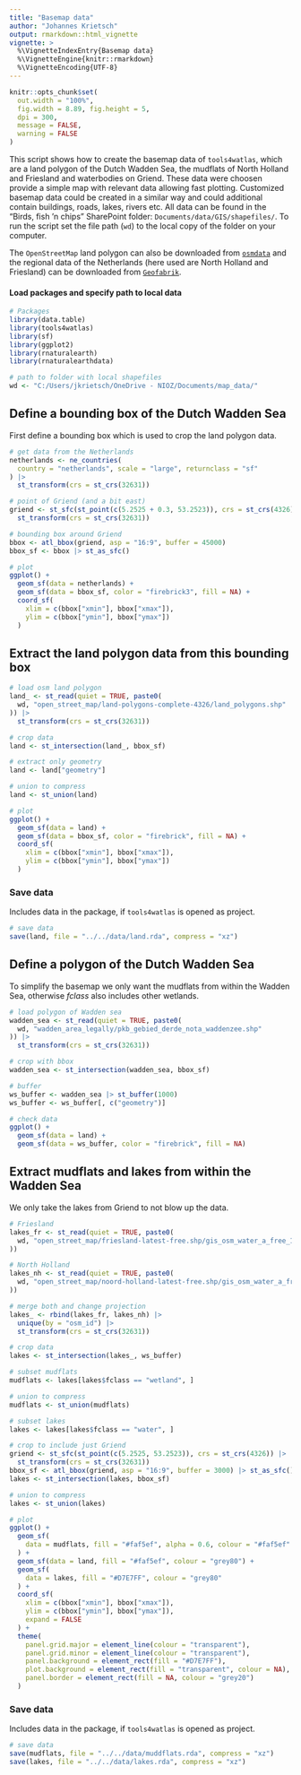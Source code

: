 ```yaml
---
title: "Basemap data"
author: "Johannes Krietsch"
output: rmarkdown::html_vignette
vignette: >
  %\VignetteIndexEntry{Basemap data}
  %\VignetteEngine{knitr::rmarkdown}
  %\VignetteEncoding{UTF-8}
---
```


```r
knitr::opts_chunk$set(
  out.width = "100%",
  fig.width = 8.89, fig.height = 5,
  dpi = 300,
  message = FALSE,
  warning = FALSE
)
```

This script shows how to create the basemap data of `tools4watlas`, which are a land polygon of the Dutch Wadden Sea, the mudflats of North Holland and Friesland and waterbodies on Griend. These data were choosen provide a simple map with relevant data allowing fast plotting. Customized basemap data could be created in a similar way and could additional contain buildings, roads, lakes, rivers etc. All data can be found in the "Birds, fish 'n chips" SharePoint folder: `Documents/data/GIS/shapefiles/`. To run the script set the file path (`wd`) to the local copy of the folder on your computer. 

The `OpenStreetMap` land polygon can also be downloaded from [`osmdata`](https://osmdata.openstreetmap.de/data/land-polygons.html) and the regional data of the Netherlands (here used are North Holland and Friesland) can be downloaded from [`Geofabrik`](https://download.geofabrik.de/europe/netherlands.html). 

#### Load packages and specify path to local data
 
```r
# Packages
library(data.table)
library(tools4watlas)
library(sf)
library(ggplot2)
library(rnaturalearth)
library(rnaturalearthdata)

# path to folder with local shapefiles
wd <- "C:/Users/jkrietsch/OneDrive - NIOZ/Documents/map_data/"
```

## Define a bounding box of the Dutch Wadden Sea

First define a bounding box which is used to crop the land polygon data.

```r
# get data from the Netherlands
netherlands <- ne_countries(
  country = "netherlands", scale = "large", returnclass = "sf"
) |>
  st_transform(crs = st_crs(32631))

# point of Griend (and a bit east)
griend <- st_sfc(st_point(c(5.2525 + 0.3, 53.2523)), crs = st_crs(4326)) |>
  st_transform(crs = st_crs(32631))

# bounding box around Griend
bbox <- atl_bbox(griend, asp = "16:9", buffer = 45000)
bbox_sf <- bbox |> st_as_sfc()

# plot
ggplot() +
  geom_sf(data = netherlands) +
  geom_sf(data = bbox_sf, color = "firebrick3", fill = NA) +
  coord_sf(
    xlim = c(bbox["xmin"], bbox["xmax"]),
    ylim = c(bbox["ymin"], bbox["ymax"])
  )
```

## Extract the land polygon data from this bounding box

```r
# load osm land polygon
land_ <- st_read(quiet = TRUE, paste0(
  wd, "open_street_map/land-polygons-complete-4326/land_polygons.shp"
)) |>
  st_transform(crs = st_crs(32631))

# crop data
land <- st_intersection(land_, bbox_sf)

# extract only geometry
land <- land["geometry"]

# union to compress
land <- st_union(land)

# plot
ggplot() +
  geom_sf(data = land) +
  geom_sf(data = bbox_sf, color = "firebrick", fill = NA) +
  coord_sf(
    xlim = c(bbox["xmin"], bbox["xmax"]),
    ylim = c(bbox["ymin"], bbox["ymax"])
  )
```

### Save data

Includes data in the package, if `tools4watlas` is opened as project.

```r
# save data
save(land, file = "../../data/land.rda", compress = "xz")
```

## Define a polygon of the Dutch Wadden Sea

To simplify the basemap we only want the mudflats from within the Wadden Sea, otherwise *fclass* also includes other wetlands.  

```r
# load polygon of Wadden sea
wadden_sea <- st_read(quiet = TRUE, paste0(
  wd, "wadden_area_legally/pkb_gebied_derde_nota_waddenzee.shp"
)) |>
  st_transform(crs = st_crs(32631))

# crop with bbox
wadden_sea <- st_intersection(wadden_sea, bbox_sf)

# buffer
ws_buffer <- wadden_sea |> st_buffer(1000)
ws_buffer <- ws_buffer[, c("geometry")]

# check data
ggplot() +
  geom_sf(data = land) +
  geom_sf(data = ws_buffer, color = "firebrick", fill = NA)
```

## Extract mudflats and lakes from within the Wadden Sea

We only take the lakes from Griend to not blow up the data. 

```r
# Friesland
lakes_fr <- st_read(quiet = TRUE, paste0(
  wd, "open_street_map/friesland-latest-free.shp/gis_osm_water_a_free_1.shp"
))

# North Holland
lakes_nh <- st_read(quiet = TRUE, paste0(
  wd, "open_street_map/noord-holland-latest-free.shp/gis_osm_water_a_free_1.shp"
))

# merge both and change projection
lakes_ <- rbind(lakes_fr, lakes_nh) |>
  unique(by = "osm_id") |>
  st_transform(crs = st_crs(32631))

# crop data
lakes <- st_intersection(lakes_, ws_buffer)

# subset mudflats
mudflats <- lakes[lakes$fclass == "wetland", ]

# union to compress
mudflats <- st_union(mudflats)

# subset lakes
lakes <- lakes[lakes$fclass == "water", ]

# crop to include just Griend
griend <- st_sfc(st_point(c(5.2525, 53.2523)), crs = st_crs(4326)) |>
  st_transform(crs = st_crs(32631))
bbox_sf <- atl_bbox(griend, asp = "16:9", buffer = 3000) |> st_as_sfc()
lakes <- st_intersection(lakes, bbox_sf)

# union to compress
lakes <- st_union(lakes)

# plot
ggplot() +
  geom_sf(
    data = mudflats, fill = "#faf5ef", alpha = 0.6, colour = "#faf5ef"
  ) +
  geom_sf(data = land, fill = "#faf5ef", colour = "grey80") +
  geom_sf(
    data = lakes, fill = "#D7E7FF", colour = "grey80"
  ) +
  coord_sf(
    xlim = c(bbox["xmin"], bbox["xmax"]),
    ylim = c(bbox["ymin"], bbox["ymax"]),
    expand = FALSE
  ) +
  theme(
    panel.grid.major = element_line(colour = "transparent"),
    panel.grid.minor = element_line(colour = "transparent"),
    panel.background = element_rect(fill = "#D7E7FF"),
    plot.background = element_rect(fill = "transparent", colour = NA),
    panel.border = element_rect(fill = NA, colour = "grey20")
  )
```

### Save data

Includes data in the package, if `tools4watlas` is opened as project.

```r
# save data
save(mudflats, file = "../../data/muddflats.rda", compress = "xz")
save(lakes, file = "../../data/lakes.rda", compress = "xz")
```

